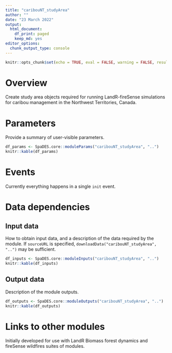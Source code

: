 ```yaml
---
title: "caribouNT_studyArea"
author: ""
date: "23 March 2022"
output:
  html_document:
    df_print: paged
    keep_md: yes
editor_options:
  chunk_output_type: console
---
```


```r
knitr::opts_chunk$set(echo = TRUE, eval = FALSE, warning = FALSE, results = "hold")
```

# Overview

Create study area objects required for running LandR-fireSense simulations for caribou management in the Northwest Territories, Canada.

# Parameters

Provide a summary of user-visible parameters.

```r
df_params <- SpaDES.core::moduleParams("caribouNT_studyArea", "..")
knitr::kable(df_params)
```

# Events

Currently everything happens in a single `init` event.

# Data dependencies

## Input data

How to obtain input data, and a description of the data required by the module.
If `sourceURL` is specified, `downloadData("caribouNT_studyArea", "..")` may be sufficient.

```r
df_inputs <- SpaDES.core::moduleInputs("caribouNT_studyArea", "..")
knitr::kable(df_inputs)
```

## Output data

Description of the module outputs.

```r
df_outputs <- SpaDES.core::moduleOutputs("caribouNT_studyArea", "..")
knitr::kable(df_outputs)
```

# Links to other modules

Initially developed for use with LandR Biomass forest dynamics and fireSense wildfires suites of modules.
